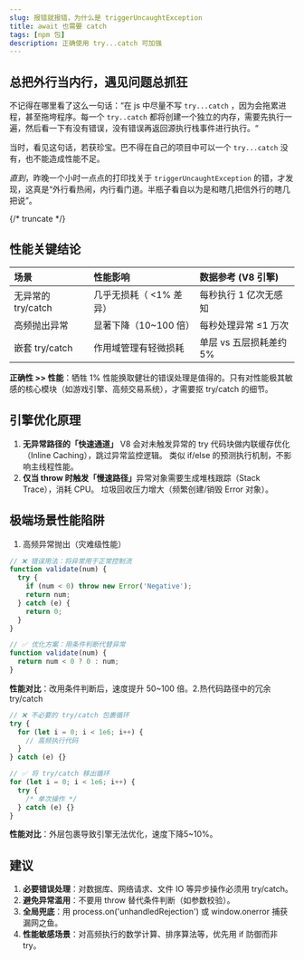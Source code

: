 ```yaml
---
slug: 报错就报错，为什么是 triggerUncaughtException
title: await 也需要 catch
tags: [npm 包]
description: 正确使用 try...catch 可加强
---
```


## 总把外行当内行，遇见问题总抓狂

不记得在哪里看了这么一句话：“在 js 中尽量不写 `try...catch` ，因为会拖累进程，甚至拖垮程序。每一个 `try..catch` 都将创建一个独立的内存，需要先执行一遍，然后看一下有没有错误，没有错误再返回源执行栈事件进行执行。“

当时，看见这句话，若获珍宝。巴不得在自己的项目中可以一个 `try...catch` 没有，也不能造成性能不足。

_直到_，昨晚一个小时一点点的打印找关于 `triggerUncaughtException` 的错，才发现，这真是“外行看热闹，内行看门道。半瓶子看自以为是和瞎几把信外行的瞎几把说”。

{/* truncate */}

## 性能关键结论​

| 场景                 | 性能影响                   | 数据参考 (V8 引擎)      |
| :------------------- | :------------------------- | :---------------------- |
| ​​无异常的 try/catch | 几乎无损耗（ &lt;1% 差异） | 每秒执行 1 亿次无感知   |
| ​​高频抛出异常​​     | 显著下降（10~100 倍）      | 每秒处理异常 ≤1 万次    |
| ​​嵌套 try/catch     | 作用域管理有轻微损耗       | 单层 vs 五层损耗差约 5% |

**正确性 >> 性能**​​：牺牲 1% 性能换取健壮的错误处理是值得的。只有对性能极其敏感的核心模块（如游戏引擎、高频交易系统），才需要抠 try/catch 的细节。

## 引擎优化原理​

1. **无异常路径的「快速通道」​​**
   V8 会对未触发异常的 try 代码块做内联缓存优化（Inline Caching），跳过异常监控逻辑。
   类似 if/else 的​​预测执行机制​​，不影响主线程性能。
2. **​​仅当 throw 时触发「慢速路径」​​**
   异常对象需要生成堆栈跟踪（Stack Trace），消耗 CPU。
   垃圾回收压力增大（频繁创建/销毁 Error 对象）。

## 极端场景性能陷阱​

1. 高频异常抛出（灾难级性能）​

```js
// ❌ 错误用法：将异常用于正常控制流
function validate(num) {
  try {
    if (num < 0) throw new Error('Negative');
    return num;
  } catch (e) {
    return 0;
  }
}

// ✅ 优化方案：用条件判断代替异常
function validate(num) {
  return num < 0 ? 0 : num;
}
```

**性能对比​​**：改用条件判断后，速度提升 ​​50~100 倍​​。2. ​​热代码路径中的冗余 try/catch

```js
// ❌ 不必要的 try/catch 包裹循环
try {
  for (let i = 0; i < 1e6; i++) {
    // 高频执行代码
  }
} catch (e) {}

// ✅ 将 try/catch 移出循环
for (let i = 0; i < 1e6; i++) {
  try {
    /* 单次操作 */
  } catch (e) {}
}
```

**性能对比​​**：外层包裹导致引擎无法优化，速度下降 ​​5~10%​​。

## 建议

1. **必要错误处理**​​：对数据库、网络请求、文件 IO 等​​异步操作必须用 try/catch。
2. **避免异常滥用**​​：​​不要用 throw 替代条件判断​​（如参数校验）。
3. **全局兜底​**​：用 process.on('unhandledRejection') 或 window.onerror 捕获漏网之鱼。
4. **性能敏感场景**​​：对高频执行的数学计算、排序算法等，优先用 if 防御而非 try。
